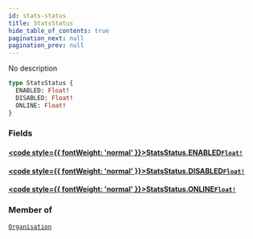 ```yaml
---
id: stats-status
title: StatsStatus
hide_table_of_contents: true
pagination_next: null
pagination_prev: null
---
```








No description

```graphql
type StatsStatus {
  ENABLED: Float!
  DISABLED: Float!
  ONLINE: Float!
}
```


### Fields

#### [<code style={{ fontWeight: 'normal' }}>StatsStatus.<b>ENABLED</b></code>](#)<Bullet />[`Float!`](/graphql/graphql/scalars/float) <Badge class="secondary" text="non-null"/> <Badge class="secondary" text="scalar"/>
> 
> 

#### [<code style={{ fontWeight: 'normal' }}>StatsStatus.<b>DISABLED</b></code>](#)<Bullet />[`Float!`](/graphql/graphql/scalars/float) <Badge class="secondary" text="non-null"/> <Badge class="secondary" text="scalar"/>
> 
> 

#### [<code style={{ fontWeight: 'normal' }}>StatsStatus.<b>ONLINE</b></code>](#)<Bullet />[`Float!`](/graphql/graphql/scalars/float) <Badge class="secondary" text="non-null"/> <Badge class="secondary" text="scalar"/>
> 
> 



### Member of

[`Organisation`](/graphql/graphql/objects/organisation)  <Badge class="secondary" text="object"/>




